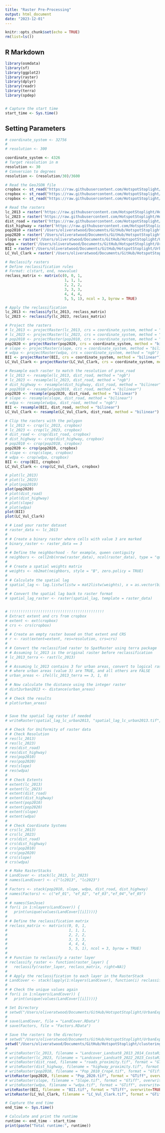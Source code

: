 ```yaml
---
title: "Raster Pre-Processing"
output: html_document
date: "2023-12-01"
---
```


```r
knitr::opts_chunk$set(echo = TRUE)
rm(list=ls())
```

## R Markdown

```r
library(osmdata)
library(sf)
library(ggplot2)
library(raster)
library(dplyr)
library(readr)
library(terra)
library(spdep)


# Capture the start time
start_time <- Sys.time()
```

## Setting Parameters
```r
# coordinate_system <- 32756
# 
# resolution <- 300

coordinate_system <- 4326
# Target resolution in m
resolution <- 30
# Conversion to degrees
resolution <- (resolution/30)/3600

```

```r
# Read the GeoJSON file
cropbox <- st_read("https://raw.githubusercontent.com/HotspotStoplight/HotspotStoplight/main/CropBoxes/CR_Crop4.geojson")
cropbox <- st_read("https://raw.githubusercontent.com/HotspotStoplight/HotspotStoplight/main/CropBoxes/CR_Crop5.geojson")
cropbox <- st_read("https://raw.githubusercontent.com/HotspotStoplight/HotspotStoplight/main/CropBoxes/CR_Crop5b.geojson")

# Read the rasters
lc_2013 = raster('https://raw.githubusercontent.com/HotspotStoplight/HotspotStoplight/main/UrbanExpansion/data/Land%20Cover%20Classification%20for%20San%20Jose%20CR%2C%202013-2014%2C%202017-2018%2C%202022-2023/Landcover_Landsat8_2013_2014_CostaRica_SanJose.tif')
lc_2023 = raster('https://raw.githubusercontent.com/HotspotStoplight/HotspotStoplight/main/UrbanExpansion/data/Land%20Cover%20Classification%20for%20San%20Jose%20CR%2C%202013-2014%2C%202017-2018%2C%202022-2023/Landcover_Landsat9_2022_2023_CostaRica_SanJose.tif')
dist_road = raster('https://raw.githubusercontent.com/HotspotStoplight/HotspotStoplight/main/UrbanExpansion/data/roads_proximity.tif')
dist_highway = raster('https://raw.githubusercontent.com/HotspotStoplight/HotspotStoplight/main/UrbanExpansion/data/highway_proximity.tif')
pop2010 = raster('/Users/oliveratwood/Documents/GitHub/HotspotStoplight/UrbanExpansion/data/Pop_2010_Crop4.tif')
pop2020 = raster('/Users/oliveratwood/Documents/GitHub/HotspotStoplight/UrbanExpansion/data/Pop_2020_Crop4.tif')
slope = raster('/Users/oliveratwood/Documents/GitHub/HotspotStoplight/UrbanExpansion/data/Slope.tif')
wdpa = raster('/Users/oliveratwood/Documents/GitHub/HotspotStoplight/UrbanExpansion/data/wdpa.tif')
BII = raster('/Users/oliveratwood/Documents/GitHub/HotspotStoplight/UrbanExpansion/data/BiodiversityIntactness_2020.tif')
LC_Vul_Clark = raster('/Users/oliveratwood/Documents/GitHub/HotspotStoplight/UrbanExpansion/data/Land_Cover_Vulnerability.tif')
```


```r
# Reclassify rasters
# Define reclassification rules
# Format: c(start, end, newvalue)
reclass_matrix <- matrix(c(0, 0, 1,
                           1, 1, 1,
                           2, 2, 2,
                           3, 3, 3,
                           4, 4, 4,
                           5, 5, 1), ncol = 3, byrow = TRUE)

# Apply the reclassification
lc_2013 <- reclassify(lc_2013, reclass_matrix)
lc_2023 <- reclassify(lc_2023, reclass_matrix)

```


```r
# Project the rasters
# lc_2013 <- projectRaster(lc_2013, crs = coordinate_system, method = "ngb")
# lc_2023 <- projectRaster(lc_2023, crs = coordinate_system, method = "ngb")
# pop2010 <- projectRaster(pop2010, crs = coordinate_system, method = "bilinear")
pop2020 <- projectRaster(pop2020, crs = coordinate_system, method = "bilinear")
# slope <- projectRaster(slope, crs = coordinate_system, method = "bilinear")
# wdpa <- projectRaster(wdpa, crs = coordinate_system, method = "ngb")
BII <- projectRaster(BII, crs = coordinate_system, method = "bilinear")
LC_Vul_Clark <- projectRaster(LC_Vul_Clark, crs = coordinate_system, method = "bilinear")

```

```r
# Resample each raster to match the resolution of prox_road
# lc_2013 <- resample(lc_2013, dist_road, method = "ngb")
# lc_2023 <- resample(lc_2023, dist_road, method = "ngb")
# dist_highway <- resample(dist_highway, dist_road, method = "bilinear")
# pop2010 <- resample(pop2010, dist_road, method = "bilinear")
pop2020 <- resample(pop2020, dist_road, method = "bilinear")
# slope <- resample(slope, dist_road, method = "bilinear")
# wdpa <- resample(wdpa, dist_road, method = "ngb")
BII <- resample(BII, dist_road, method = "bilinear")
LC_Vul_Clark <- resample(LC_Vul_Clark, dist_road, method = "bilinear")
```


```r
# Clip the rasters with the polygon
# lc_2013 <- crop(lc_2013, cropbox)
# lc_2023 <- crop(lc_2023, cropbox)
# dist_road <- crop(dist_road, cropbox)
# dist_highway <- crop(dist_highway, cropbox)
# pop2010 <- crop(pop2010, cropbox)
pop2020 <- crop(pop2020, cropbox)
# slope <- crop(slope, cropbox)
# wdpa <- crop(wdpa, cropbox)
BII <- crop(BII, cropbox)
LC_Vul_Clark <- crop(LC_Vul_Clark, cropbox)
```

```r
# plot(lc_2013)
# plot(lc_2023)
# plot(pop2010)
plot(pop2020)
# plot(dist_road)
# plot(dist_highway)
# plot(slope)
# plot(wdpa)
plot(BII)
plot(LC_Vul_Clark)
```
```r

# # Load your raster dataset
# raster_data <- lc_2013
# 
# # Create a binary raster where cells with value 3 are marked
# binary_raster <- raster_data == 3
# 
# # Define the neighborhood - for example, queen contiguity
# neighbors <- cell2nb(nrow(raster_data), ncol(raster_data), type = "queen")
# 
# # Create a spatial weights matrix
# weights <- nb2mat(neighbors, style = "B", zero.policy = TRUE)
# 
# # Calculate the spatial lag
# spatial_lag <- lag.listw(listw = mat2listw(weights), x = as.vector(binary_raster), zero.policy = TRUE)
# 
# # Convert the spatial lag back to raster format
# spatial_lag_raster <- raster(spatial_lag, template = raster_data)


# !!!!!!!!!!!!!!!!!!!!!!!!!!!!!!!!!!!!!!!!!!!
# Extract extent and crs from cropbox
# extent <- ext(cropbox)
# crs <- crs(cropbox)
# 
# # Create an empty raster based on that extent and CRS
# r <- rast(extent=extent, res=resolution, crs=crs)
# 
# # Convert the reclassified raster to SpatRaster using terra package
# # Assuming lc_2013 is the original raster before reclassification
# lc_2013_terra <- rast(lc_2013)
# 
# # Assuming lc_2013 contains 3 for urban areas, convert to logical raster
# # where urban areas (value 3) are TRUE, and all others are FALSE
# urban_areas <- ifel(lc_2013_terra == 3, 1, 0)
# 
# # Now calculate the distance using the integer raster
# dist2urban2013 <- distance(urban_areas)
# 
# # Check the results
# plot(urban_areas)


# Save the spatial lag raster if needed
# writeRaster(spatial_lag_lc_urban2013, "spatial_lag_lc_urban2013.tif", format="GTiff")


```


```r
# # Check for Uniformity of raster data
# # Check Resolution
# res(lc_2013)
# res(lc_2023)
# res(dist_road)
# res(dist_highway)
# res(pop2010)
# res(pop2020)
# res(slope)
# res(wdpa)
# 
# # Check Extents
# extent(lc_2013)
# extent(lc_2023)
# extent(dist_road)
# extent(dist_highway)
# extent(pop2010)
# extent(pop2020)
# extent(slope)
# extent(wdpa)
# 
# # Check Coordinate Systems
# crs(lc_2013)
# crs(lc_2023)
# crs(dist_road)
# crs(dist_highway)
# crs(pop2010)
# crs(pop2020)
# crs(slope)
# crs(wdpa)

```

```r
# # Make RasterStacks
# LandCover <- stack(lc_2013, lc_2023)
# names(LandCover) <- c("lc2013", "lc2023")
# 
# Factors <- stack(pop2010, slope, wdpa, dist_road, dist_highway)
# names(Factors) <- c("ef_01", "ef_02", "ef_03","ef_04","ef_05")
# 
# # names(SanJose)
# for(i in 1:nlayers(LandCover)) {
#   print(unique(values(LandCover[[i]])))}
# 
# # Define the reclassification matrix
# reclass_matrix <- matrix(c(0, 0, 1,
#                            1, 1, 1,
#                            2, 2, 2,
#                            3, 3, 3,
#                            4, 4, 4,
#                            5, 5, 1), ncol = 3, byrow = TRUE)
# 
# # Function to reclassify a raster layer
# reclassify_raster <- function(raster_layer) {
#   reclassify(raster_layer, reclass_matrix, right=NA)}
# 
# # Apply the reclassification to each layer in the RasterStack
# LandCover <- stack(lapply(1:nlayers(LandCover), function(i) reclassify_raster(LandCover[[i]])))
# 
# # Check the unique values again
# for(i in 1:nlayers(LandCover)) {
#   print(unique(values(LandCover[[i]])))}
```

```r
# Set Directory
# setwd("/Users/oliveratwood/Documents/GitHub/HotspotStoplight/UrbanExpansion/data")
# 
# save(LandCover, file = "LandCover.RData")
# save(Factors, file = "Factors.RData")

```

```r
# Save the rasters to the directory
# setwd("/Users/oliveratwood/Documents/GitHub/HotspotStoplight/UrbanExpansion/data/test")
setwd("/Users/oliveratwood/Documents/GitHub/HotspotStoplight/clustering/data")
# 
# writeRaster(lc_2013, filename = "Landcover_Landsat8_2013_2014_CostaRica_SanJose.tif", format = "GTiff", overwrite=TRUE)
# writeRaster(lc_2023, filename = "Landcover_Landsat9_2022_2023_CostaRica_SanJose.tif", format = "GTiff", overwrite=TRUE)
# writeRaster(dist_road, filename = "roads_proximity.tif", format = "GTiff", overwrite=TRUE)
# writeRaster(dist_highway, filename = "highway_proximity.tif", format = "GTiff", overwrite=TRUE)
# writeRaster(pop2010, filename = "Pop_2010_Crop4.tif", format = "GTiff", overwrite=TRUE)
writeRaster(pop2020, filename = "Pop_2020.tif", format = "GTiff", overwrite=TRUE)
# writeRaster(slope, filename = "Slope.tif", format = "GTiff", overwrite=TRUE)
# writeRaster(wdpa, filename = "wdpa.tif", format = "GTiff", overwrite=TRUE)
writeRaster(BII, filename = "BII.tif", format = "GTiff", overwrite=TRUE)
writeRaster(LC_Vul_Clark, filename = "LC_Vul_Clark.tif", format = "GTiff", overwrite=TRUE)
```



```r
# Capture the end time
end_time <- Sys.time()

# Calculate and print the runtime
runtime <- end_time - start_time
print(paste("Total runtime:", runtime))
```

